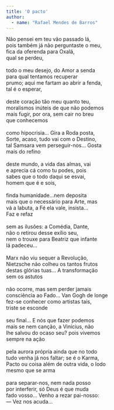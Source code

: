 ```yaml
---
title: 'O pacto'
author: 
  - name: "Rafael Mendes de Barros"
---
```


| Não pensei em teu vão passado lá,
| pois também já não perguntaste o meu,
| fica da oferenda para Oxalá,
| qual se perdeu,
| 
| todo o meu desejo, do Amor a senda
| para qual tentamos recuperar
| prumo; aqui me fartam ao abrir a fenda,
| tal é o esperar,
| 
| deste coração tão meu quanto teu,
| moralismos inúteis de que não podemos 
| mais fugir, por ora, sem cair no breu
| que conhecemos 
| 
| como hipocrisia… Gira a Roda posta,
| Sorte, acaso, tudo vai com o Destino,
| tal Samsara vem perseguir-nos… Gosta
| mais do refino
| 
| deste mundo, a vida das almas, vai 
| e aprecia cá como tu podes, pois
| sabes que o todo daqui se esvai,
| homem que é e sois,
| 
| finda humanidade…nem deposita
| mais que o necessário para Arte, mas
| vá a labuta, a Fé ela vale, insista…
| Faz e refaz 
| 
| sem as ilusões: a Comédia, Dante,
| não o retirou desse exílio seu,
| nem o trouxe para Beatriz que infante
| lá padeceu…
| 
| Marx não viu sequer a Revolução,
| Nietzsche não colheu os tantos frutos
| destas glórias tuas… A transformação 
| sem os astutos
| 
| não ocorre, mas sem perder jamais 
| consciência ao Fado… Van Gogh de longe 
| fez-se conhecer como artistas tais,
| triste se esconde
| 
| seu final… E nós que fazer podemos
| mais se nem canção, a Vinícius, não 
| lhe salvou do ocaso seu? pois vivemos
| sempre na ação
| 
| pela aurora própria ainda que no todo
| tudo venha já nos faltar; se é o Karma,
| Pacto ou coisa além de outra vida, o lodo
| mesmo que se arma
| 
| para separar-nos, nem nada posso
| por interferir, só Deus é que muda
| fado vosso… Venho a rezar pai-nosso:
| — Vez nos acuda…

<a href="https://instagram.com/rafael.mendes_10"><i class="bi bi-instagram"></i></a>

